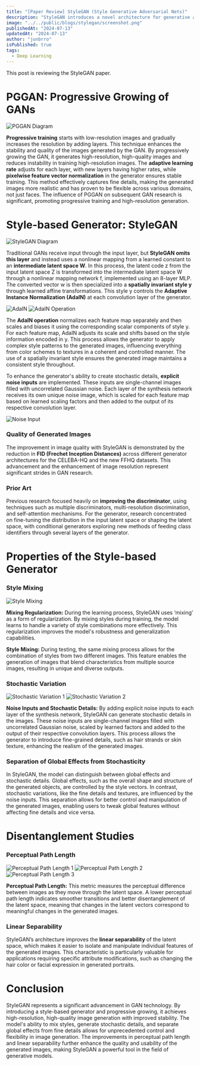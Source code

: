 ```yaml
---
title: "[Paper Review] StyleGAN (Style Generative Adversarial Nets)"
description: "StyleGAN introduces a novel architecture for generative adversarial networks that separates high-level attributes from stochastic variation, enabling fine-grained control over the generated images through an intermediate latent space and adaptive instance normalization."
image: "../../public/blogs/stylegan/screenshot.png"
publishedAt: "2024-07-13"
updatedAt: "2024-07-13"
author: "junbrro"
isPublished: true
tags:
  - Deep Learning
---
```


This post is reviewing the StyleGAN paper.

# PGGAN: Progressive Growing of GANs

![PGGAN Diagram](https://github.com/jun-brro/deep-learning-paper-review/assets/115399447/c0838342-f24f-4c0d-bec3-43061057e24b)

**Progressive training** starts with low-resolution images and gradually increases the resolution by adding layers. This technique enhances the stability and quality of the images generated by the GAN. By progressively growing the GAN, it generates high-resolution, high-quality images and reduces instability in training high-resolution images. The **adaptive learning rate** adjusts for each layer, with new layers having higher rates, while **pixelwise feature vector normalization** in the generator ensures stable training. This method effectively captures fine details, making the generated images more realistic and has proven to be flexible across various domains, not just faces. The influence of PGGAN on subsequent GAN research is significant, promoting progressive training and high-resolution generation.

# Style-based Generator: StyleGAN

![StyleGAN Diagram](https://github.com/jun-brro/deep-learning-paper-review/assets/115399447/808eb66e-c516-4201-aacd-99b0e362702d)

Traditional GANs receive input through the input layer, but **StyleGAN omits this layer** and instead uses a nonlinear mapping from a learned constant to an **intermediate latent space W**. In this process, the latent code z from the input latent space Z is transformed into the intermediate latent space W through a nonlinear mapping network f, implemented using an 8-layer MLP. The converted vector w is then specialized into a **spatially invariant style y** through learned affine transformations. This style y controls the **Adaptive Instance Normalization (AdaIN)** at each convolution layer of the generator.

![AdaIN](https://github.com/jun-brro/deep-learning-paper-review/assets/115399447/e57716fe-908c-45b7-b0a1-2b7138bf0d57)
![AdaIN Operation](https://github.com/jun-brro/deep-learning-paper-review/assets/115399447/bf6ee61d-e861-4476-a3be-cf9a630d9afd)

The **AdaIN operation** normalizes each feature map separately and then scales and biases it using the corresponding scalar components of style y. For each feature map, AdaIN adjusts its scale and shifts based on the style information encoded in y. This process allows the generator to apply complex style patterns to the generated images, influencing everything from color schemes to textures in a coherent and controlled manner. The use of a spatially invariant style ensures the generated image maintains a consistent style throughout.

To enhance the generator's ability to create stochastic details, **explicit noise inputs** are implemented. These inputs are single-channel images filled with uncorrelated Gaussian noise. Each layer of the synthesis network receives its own unique noise image, which is scaled for each feature map based on learned scaling factors and then added to the output of its respective convolution layer.

![Noise Input](https://github.com/jun-brro/deep-learning-paper-review/assets/115399447/f23ed6e1-a98e-447c-b603-2e707f8b1ed7)

### Quality of Generated Images

The improvement in image quality with StyleGAN is demonstrated by the reduction in **FID (Frechet Inception Distances)** across different generator architectures for the CELEBA-HQ and the new FFHQ datasets. This advancement and the enhancement of image resolution represent significant strides in GAN research.

### Prior Art

Previous research focused heavily on **improving the discriminator**, using techniques such as multiple discriminators, multi-resolution discrimination, and self-attention mechanisms. For the generator, research concentrated on fine-tuning the distribution in the input latent space or shaping the latent space, with conditional generators exploring new methods of feeding class identifiers through several layers of the generator.

# Properties of the Style-based Generator

### Style Mixing

![Style Mixing](https://github.com/jun-brro/deep-learning-paper-review/assets/115399447/bb33d2d1-e774-4e62-9f6d-f07bd9e689a5)

**Mixing Regularization:** During the learning process, StyleGAN uses ‘mixing’ as a form of regularization. By mixing styles during training, the model learns to handle a variety of style combinations more effectively. This regularization improves the model's robustness and generalization capabilities.

**Style Mixing:** During testing, the same mixing process allows for the combination of styles from two different images. This feature enables the generation of images that blend characteristics from multiple source images, resulting in unique and diverse outputs.

### Stochastic Variation

![Stochastic Variation 1](https://github.com/jun-brro/deep-learning-paper-review/assets/115399447/20f20554-eee4-495f-a5c9-0ee3018e759f)
![Stochastic Variation 2](https://github.com/jun-brro/deep-learning-paper-review/assets/115399447/2a99646c-5964-4536-aa8c-f6d6ece78598)

**Noise Inputs and Stochastic Details:** By adding explicit noise inputs to each layer of the synthesis network, StyleGAN can generate stochastic details in the images. These noise inputs are single-channel images filled with uncorrelated Gaussian noise, scaled by learned factors and added to the output of their respective convolution layers. This process allows the generator to introduce fine-grained details, such as hair strands or skin texture, enhancing the realism of the generated images.

### Separation of Global Effects from Stochasticity

In StyleGAN, the model can distinguish between global effects and stochastic details. Global effects, such as the overall shape and structure of the generated objects, are controlled by the style vectors. In contrast, stochastic variations, like the fine details and textures, are influenced by the noise inputs. This separation allows for better control and manipulation of the generated images, enabling users to tweak global features without affecting fine details and vice versa.

# Disentanglement Studies

### Perceptual Path Length

![Perceptual Path Length 1](https://github.com/jun-brro/deep-learning-paper-review/assets/115399447/ad13296e-8e76-466b-8ee5-0c3b8a797224)
![Perceptual Path Length 2](https://github.com/jun-brro/deep-learning-paper-review/assets/115399447/298a1098-4644-43e0-b161-b5191c2e8fef)
![Perceptual Path Length 3](https://github.com/jun-brro/deep-learning-paper-review/assets/115399447/a8571e11-5ea9-4f18-816d-f8cc21fa54e5)

**Perceptual Path Length:** This metric measures the perceptual difference between images as they move through the latent space. A lower perceptual path length indicates smoother transitions and better disentanglement of the latent space, meaning that changes in the latent vectors correspond to meaningful changes in the generated images.

### Linear Separability

StyleGAN’s architecture improves the **linear separability** of the latent space, which makes it easier to isolate and manipulate individual features of the generated images. This characteristic is particularly valuable for applications requiring specific attribute modifications, such as changing the hair color or facial expression in generated portraits.

# Conclusion

StyleGAN represents a significant advancement in GAN technology. By introducing a style-based generator and progressive growing, it achieves high-resolution, high-quality image generation with improved stability. The model's ability to mix styles, generate stochastic details, and separate global effects from fine details allows for unprecedented control and flexibility in image generation. The improvements in perceptual path length and linear separability further enhance the quality and usability of the generated images, making StyleGAN a powerful tool in the field of generative models.
